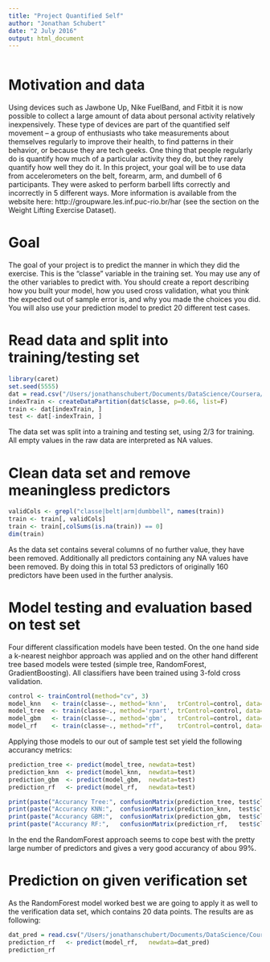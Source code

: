 ```yaml
---
title: "Project Quantified Self"
author: "Jonathan Schubert"
date: "2 July 2016"
output: html_document
---
```


```r

```

# Motivation and data
Using devices such as Jawbone Up, Nike FuelBand, and Fitbit it is now possible to collect a large amount of data about personal activity relatively inexpensively. These type of devices are part of the quantified self movement – a group of enthusiasts who take measurements about themselves regularly to improve their health, to find patterns in their behavior, or because they are tech geeks. One thing that people regularly do is quantify how much of a particular activity they do, but they rarely quantify how well they do it. In this project, your goal will be to use data from accelerometers on the belt, forearm, arm, and dumbell of 6 participants. They were asked to perform barbell lifts correctly and incorrectly in 5 different ways. More information is available from the website here: http://groupware.les.inf.puc-rio.br/har (see the section on the Weight Lifting Exercise Dataset).


# Goal
The goal of your project is to predict the manner in which they did the exercise. This is the "classe" variable in the training set. You may use any of the other variables to predict with. You should create a report describing how you built your model, how you used cross validation, what you think the expected out of sample error is, and why you made the choices you did. You will also use your prediction model to predict 20 different test cases.


# Read data and split into training/testing set
```r
library(caret)
set.seed(5555)
dat = read.csv("/Users/jonathanschubert/Documents/DataScience/Coursera/PracticalMachineLearning/Project/pml-training.csv", na.strings=c(""," ","NA"), header = TRUE)
indexTrain <- createDataPartition(dat$classe, p=0.66, list=F)
train <- dat[indexTrain, ]
test <- dat[-indexTrain, ]
```
The data set was split into a training and testing set, using 2/3 for training. All empty values in the raw data are interpreted as NA values.


# Clean data set and remove meaningless predictors
```r
validCols <- grepl("classe|belt|arm|dumbbell", names(train))
train <- train[, validCols]
train <- train[,colSums(is.na(train)) == 0]
dim(train)
```
As the data set contains several columns of no further value, they have been removed. Additionally all predictors containing any NA values have been removed. By doing this in total 53 predictors of originally 160 predictors have been used in the further analysis.


# Model testing and evaluation based on test set
Four different classification models have been tested. On the one hand side a k-nearest neighbor approach was applied and on the other hand different tree based models were tested (simple tree, RandomForest, GradientBoosting). All classifiers have been trained using 3-fold cross validation.
```r
control <- trainControl(method="cv", 3)
model_knn   <- train(classe~., method='knn',   trControl=control, data=train)
model_tree  <- train(classe~., method='rpart', trControl=control, data=train)
model_gbm   <- train(classe~., method='gbm',   trControl=control, data=train, verbose=FALSE)
model_rf    <- train(classe~., method="rf",    trControl=control, data=train, do.trace=FALSE, ntree=100)
```


Applying those models to our out of sample test set yield the following accurancy metrics:
```r
prediction_tree <- predict(model_tree, newdata=test)
prediction_knn  <- predict(model_knn,  newdata=test)
prediction_gbm  <- predict(model_gbm,  newdata=test)
prediction_rf   <- predict(model_rf,   newdata=test)

print(paste("Accurancy Tree:", confusionMatrix(prediction_tree, test$classe)$overall[1]))
print(paste("Accurancy KNN:",  confusionMatrix(prediction_knn,  test$classe)$overall[1]))
print(paste("Accurancy GBM:",  confusionMatrix(prediction_gbm,  test$classe)$overall[1]))
print(paste("Accurancy RF:",   confusionMatrix(prediction_rf,   test$classe)$overall[1]))
```
In the end the RandomForest approach seems to cope best with the pretty large number of predictors and gives a very good accurancy of abou 99%.


# Prediction on given verification set
As the RandomForest model worked best we are going to apply it as well to the verification data set, which contains 20 data points. The results are as following:
```r
dat_pred = read.csv("/Users/jonathanschubert/Documents/DataScience/Coursera/PracticalMachineLearning/Project/pml-testing.csv", na.strings=c(""," ","NA"), header = TRUE)
prediction_rf   <- predict(model_rf,   newdata=dat_pred)
prediction_rf
```

